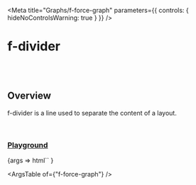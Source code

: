 
<Meta
	title="Graphs/f-force-graph"
	parameters={{
		controls: { hideNoControlsWarning: true }
	}}
/>

# f-divider

<br />
<br />

## Overview

<f-divider></f-divider>

f-divider is a line used to separate the content of a layout.

<br />

### [Playground](/story/components-f-divider--playground)

<Canvas>
	<Story name="Playground">
		{args =>
			html`<f-div direction="column" width="100%" height="100%" padding="x-large"
				><f-force-graph
					variant=${args.variant}
					size=${args.size}
					state=${args.state}
				></f-force-graph
			></f-div>`
		}
	</Story>
</Canvas>

<br />

<ArgsTable of={"f-force-graph"} />
